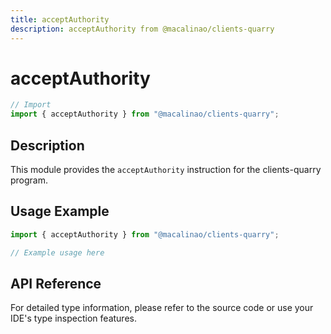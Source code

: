 ```yaml
---
title: acceptAuthority
description: acceptAuthority from @macalinao/clients-quarry
---
```


# acceptAuthority

```typescript
// Import
import { acceptAuthority } from "@macalinao/clients-quarry";
```

## Description

This module provides the `acceptAuthority` instruction for the clients-quarry program.

## Usage Example

```typescript
import { acceptAuthority } from "@macalinao/clients-quarry";

// Example usage here
```

## API Reference

For detailed type information, please refer to the source code or use your IDE's type inspection features.
